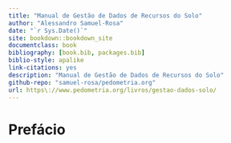 ```yaml
--- 
title: "Manual de Gestão de Dados de Recursos do Solo"
author: "Alessandro Samuel-Rosa"
date: "`r Sys.Date()`"
site: bookdown::bookdown_site
documentclass: book
bibliography: [book.bib, packages.bib]
biblio-style: apalike
link-citations: yes
description: "Manual de Gestão de Dados de Recursos do Solo"
github-repo: "samuel-rosa/pedometria.org"
url: https\://www.pedometria.org/livros/gestao-dados-solo/
---
```


# Prefácio {-}
